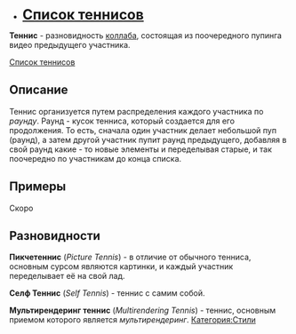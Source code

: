 *'''<span style="font-size:25px;">[[:Категория:Теннисы|Список теннисов]] </span>'''
'''Теннис''' - разновидность [[Коллаб|коллаба]], состоящая из поочередного пупинга видео предыдущего участника.  

[[:Категория:Теннисы|Список теннисов]]  
==Описание==
Теннис организуется путем распределения каждого участника по ''раунду''. Раунд - кусок тенниса, который создается для его продолжения. То есть, сначала один участник делает небольшой пуп (раунд), а затем другой участник пупит раунд предыдущего, добавляя в свой раунд какие - то новые элементы и переделывая старые, и так поочередно по участникам до конца списка.
==Примеры==
Скоро
==Разновидности==
'''Пикчетеннис ''' (''Picture Tennis'') - в отличие от обычного тенниса, основным сурсом являются картинки, и каждый участник переделывает её на свой лад.

'''Селф Теннис''' (''Self Tennis'') - теннис с самим собой.

'''Мультирендеринг теннис''' (''Multirendering Tennis'') - теннис, основным приемом которого является ''мультирендеринг''.
[[Категория:Стили]]